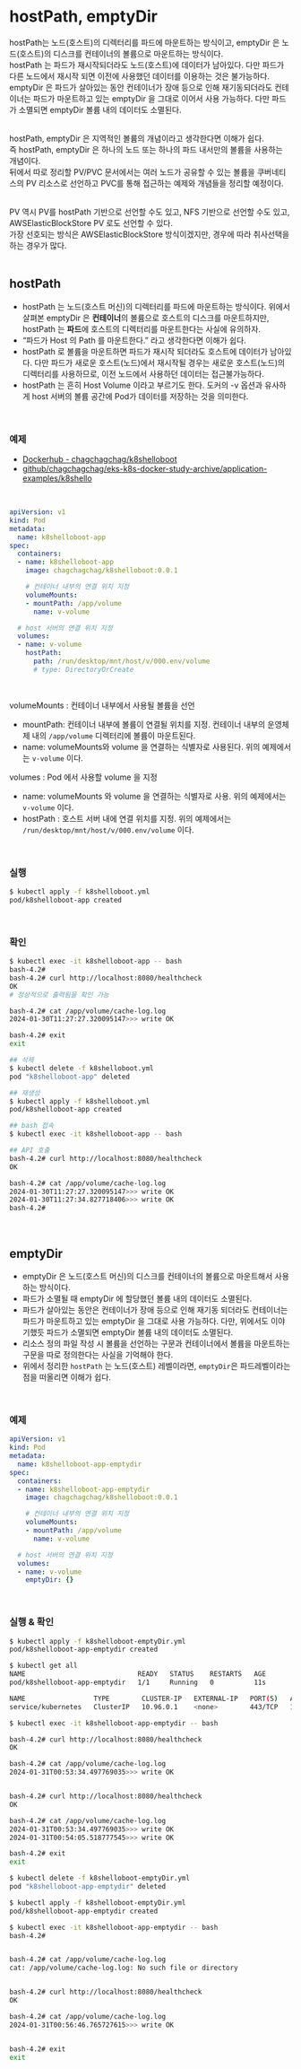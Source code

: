 
# hostPath, emptyDir
hostPath는 노드(호스트)의 디렉터리를 파드에 마운트하는 방식이고, emptyDir 은 노드(호스트)의 디스크를 컨테이너의 볼륨으로 마운트하는 방식이다.<br/>
hostPath 는 파드가 재시작되더라도 노드(호스트)에 데이터가 남아있다. 다만 파드가 다른 노드에서 재시작 되면 이전에 사용했던 데이터를 이용하는 것은 불가능하다.<br/>
emptyDir 은 파드가 살아있는 동안 컨테이너가 장애 등으로 인해 재기동되더라도 컨테이너는 파드가 마운트하고 있는 emptyDir 을 그대로 이어서 사용 가능하다. 다만 파드가 소멸되면 emptyDir 볼륨 내의 데이터도 소멸된다.<br/>
<br/>

hostPath, emptyDir 은 지역적인 볼륨의 개념이라고 생각한다면 이해가 쉽다.<br/> 
즉 hostPath, emptyDir 은 하나의 노드 또는 하나의 파드 내서만의 볼륨을 사용하는 개념이다.<br/>
뒤에서 따로 정리할 PV/PVC 문서에서는 여러 노드가 공유할 수 있는 볼륨을 쿠버네티스의 PV 리소스로 선언하고 PVC를 통해 접근하는 예제와 개념들을 정리할 예정이다.<br/>
<br/>

PV 역시 PV를 hostPath 기반으로 선언할 수도 있고, NFS 기반으로 선언할 수도 있고, AWSElasticBlockStore PV 로도 선언할 수 있다.<br/>
가장 선호되는 방식은 AWSElasticBlockStore 방식이겠지만, 경우에 따라 취사선택을 하는 경우가 많다.<br/>
<br/>

## hostPath
- hostPath 는 노드(호스트 머신)의 디렉터리를 파드에 마운트하는 방식이다. 위에서 살펴본 emptyDir 은 **컨테이너**의 볼륨으로 호스트의 디스크를 마운트하지만, hostPath 는 **파드**에 호스트의 디렉터리를 마운트한다는 사실에 유의하자.
- “파드가 Host 의 Path 를 마운트한다.” 라고 생각한다면 이해가 쉽다.
- hostPath 로 볼륨을 마운트하면 파드가 재시작 되더라도 호스트에 데이터가 남아있다. 다만 파드가 새로운 호스트(노드)에서 재시작될 경우는 새로운 호스트(노드)의 디렉터리를 사용하므로, 이전 노드에서 사용하던 데이터는 접근불가능하다.
- hostPath 는 흔히 Host Volume 이라고 부르기도 한다. 도커의 -v 옵션과 유사하게 host 서버의 볼륨 공간에 Pod가 데이터를 저장하는 것을 의미한다.
<br/>

### 예제
- [Dockerhub - chagchagchag/k8shelloboot](https://hub.docker.com/repository/docker/chagchagchag/k8shelloboot/general)
- [github/chagchagchag/eks-k8s-docker-study-archive/application-examples/k8shello](https://github.com/chagchagchag/eks-k8s-docker-study-archive/tree/main/application-examples/k8shello)
<br/>

```yaml filename="k8shelloboot.yml" {3} copy
apiVersion: v1
kind: Pod
metadata:
  name: k8shelloboot-app
spec:
  containers:
  - name: k8shelloboot-app
    image: chagchagchag/k8shelloboot:0.0.1

    # 컨테이너 내부의 연결 위치 지정
    volumeMounts:
    - mountPath: /app/volume
      name: v-volume

  # host 서버의 연결 위치 지정
  volumes:
  - name: v-volume
    hostPath:
      path: /run/desktop/mnt/host/v/000.env/volume
      # type: DirectoryOrCreate
```
<br/>

volumeMounts : 컨테이너 내부에서 사용될 볼륨을 선언

- mountPath: 컨테이너 내부에 볼륨이 연결될 위치를 지정. 컨테이너 내부의 운영체제 내의 `/app/volume` 디렉터리에 볼륨이 마운트된다.
- name: volumeMounts와 volume 을 연결하는 식별자로 사용된다. 위의 예제에서는 `v-volume` 이다.

volumes : Pod 에서 사용할 volume 을 지정

- name: volumeMounts 와 volume 을 연결하는 식별자로 사용. 위의 예제에서는 `v-volume` 이다.
- hostPath : 호스트 서버 내에 연결 위치를 지정. 위의 예제에서는 `/run/desktop/mnt/host/v/000.env/volume` 이다.
<br/>

### 실행
```bash filename="bash" {3} copy
$ kubectl apply -f k8shelloboot.yml
pod/k8shelloboot-app created
```
<br/>

### 확인
```bash filename="bash" {3} copy
$ kubectl exec -it k8shelloboot-app -- bash
bash-4.2#
bash-4.2# curl http://localhost:8080/healthcheck
OK
# 정상적으로 출력됨을 확인 가능

bash-4.2# cat /app/volume/cache-log.log
2024-01-30T11:27:27.320095147>>> write OK

bash-4.2# exit
exit

## 삭제
$ kubectl delete -f k8shelloboot.yml
pod "k8shelloboot-app" deleted

## 재생성
$ kubectl apply -f k8shelloboot.yml
pod/k8shelloboot-app created

## bash 접속
$ kubectl exec -it k8shelloboot-app -- bash

## API 호출
bash-4.2# curl http://localhost:8080/healthcheck
OK

bash-4.2# cat /app/volume/cache-log.log
2024-01-30T11:27:27.320095147>>> write OK
2024-01-30T11:27:34.827718406>>> write OK
bash-4.2#
```
<br/>

## emptyDir
- emptyDir 은 노드(호스트 머신)의 디스크를 컨테이너의 볼륨으로 마운트해서 사용하는 방식이다.
- 파드가 소멸될 때 emptyDir 에 할당했던 볼륨 내의 데이터도 소멸된다.
- 파드가 살아있는 동안은 컨테이너가 장애 등으로 인해 재기동 되더라도 컨테이너는 파드가 마운트하고 있는 emptyDir 을 그대로 사용 가능하다. 다만, 위에서도 이야기했듯 파드가 소멸되면 emptyDir 볼륨 내의 데이터도 소멸된다.
- 리소스 정의 파일 작성 시 볼륨을 선언하는 구문과 컨테이너에서 볼륨을 마운트하는 구문을 따로 정의한다는 사실을 기억해야 한다.
- 위에서 정리한 `hostPath` 는 노드(호스트) 레벨이라면, `emptyDir`은 파드레벨이라는 점을 떠올리면 이해가 쉽다.
<br>

### 예제
```yaml filename="k8shelloboot-emptyDir.yml" {3} copy
apiVersion: v1
kind: Pod
metadata:
  name: k8shelloboot-app-emptydir
spec:
  containers:
  - name: k8shelloboot-app-emptydir
    image: chagchagchag/k8shelloboot:0.0.1

    # 컨테이너 내부의 연결 위치 지정
    volumeMounts:
    - mountPath: /app/volume
      name: v-volume

  # host 서버의 연결 위치 지정
  volumes:
  - name: v-volume
    emptyDir: {}
```
<br/>

### 실행 & 확인 
```bash filename="bash" {3} copy
$ kubectl apply -f k8shelloboot-emptyDir.yml
pod/k8shelloboot-app-emptydir created

$ kubectl get all
NAME                            READY   STATUS    RESTARTS   AGE
pod/k8shelloboot-app-emptydir   1/1     Running   0          11s

NAME                 TYPE        CLUSTER-IP   EXTERNAL-IP   PORT(S)   AGE
service/kubernetes   ClusterIP   10.96.0.1    <none>        443/TCP   13h

$ kubectl exec -it k8shelloboot-app-emptydir -- bash

bash-4.2# curl http://localhost:8080/healthcheck
OK

bash-4.2# cat /app/volume/cache-log.log
2024-01-31T00:53:34.497769035>>> write OK


bash-4.2# curl http://localhost:8080/healthcheck
OK

bash-4.2# cat /app/volume/cache-log.log
2024-01-31T00:53:34.497769035>>> write OK
2024-01-31T00:54:05.518777545>>> write OK

bash-4.2# exit
exit

$ kubectl delete -f k8shelloboot-emptyDir.yml
pod "k8shelloboot-app-emptydir" deleted

$ kubectl apply -f k8shelloboot-emptyDir.yml
pod/k8shelloboot-app-emptydir created

$ kubectl exec -it k8shelloboot-app-emptydir -- bash
bash-4.2#


bash-4.2# cat /app/volume/cache-log.log
cat: /app/volume/cache-log.log: No such file or directory


bash-4.2# curl http://localhost:8080/healthcheck
OK

bash-4.2# cat /app/volume/cache-log.log
2024-01-31T00:56:46.765727615>>> write OK


bash-4.2# exit
exit
```
<br/>

